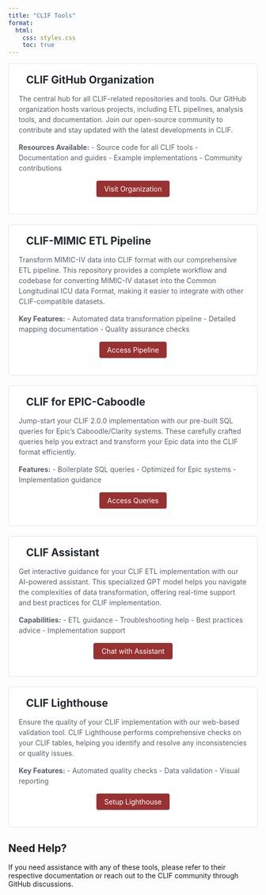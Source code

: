 ```yaml
---
title: "CLIF Tools"
format:
  html:
    css: styles.css
    toc: true
---
```


<style>
.tool-card {
    background: #ffffff;
    border: 1px solid #e1e4e8;
    border-radius: 6px;
    padding: 20px;
    margin-bottom: 20px;
    transition: transform 0.2s ease, box-shadow 0.2s ease;
}

.tool-card:hover {
    transform: translateY(-2px);
    box-shadow: 0 4px 12px rgba(0, 0, 0, 0.1);
}

.tool-header {
    display: flex;
    align-items: center;
    margin-bottom: 15px;
}

.tool-icon {
    font-size: 24px;
    margin-right: 15px;
    color: #983232;
}

.tool-title {
    margin: 0;
    color: #24292e;
    font-size: 1.5em;
}

.tool-description {
    color: #586069;
    line-height: 1.5;
    margin-bottom: 15px;
}

.tool-link-container {
    text-align: center;
}

.tool-link {
    display: inline-block;
    padding: 8px 16px;
    background-color: #983232;
    color: white;
    text-decoration: none;
    border-radius: 4px;
    transition: background-color 0.2s ease;
}

.tool-link:hover {
    background-color: #722424;
    text-decoration: none;
    color: white;
}
</style>

<div class="tool-card">
<div class="tool-header">
<i class="tool-icon fab fa-github"></i>
<h3 class="tool-title">CLIF GitHub Organization</h3>
</div>
<div class="tool-description">
The central hub for all CLIF-related repositories and tools. Our GitHub organization hosts various projects, including ETL pipelines, analysis tools, and documentation. Join our open-source community to contribute and stay updated with the latest developments in CLIF.

**Resources Available:**
- Source code for all CLIF tools
- Documentation and guides
- Example implementations
- Community contributions
</div>
<div class="tool-link-container">
<a href="https://github.com/Common-Longitudinal-ICU-data-Format" class="tool-link" target="_blank">
<i class="fas fa-external-link-alt"></i> Visit Organization
</a>
</div>
</div>

<div class="tool-card">
<div class="tool-header">
<i class="tool-icon fas fa-database"></i>
<h3 class="tool-title">CLIF-MIMIC ETL Pipeline</h3>
</div>
<div class="tool-description">
Transform MIMIC-IV data into CLIF format with our comprehensive ETL pipeline. This repository provides a complete workflow and codebase for converting MIMIC-IV dataset into the Common Longitudinal ICU data Format, making it easier to integrate with other CLIF-compatible datasets.

**Key Features:**
- Automated data transformation pipeline
- Detailed mapping documentation
- Quality assurance checks
</div>
<div class="tool-link-container">
<a href="https://github.com/Common-Longitudinal-ICU-data-Format/CLIF-MIMIC" class="tool-link" target="_blank">
<i class="fas fa-external-link-alt"></i> Access Pipeline
</a>
</div>
</div>

<div class="tool-card">
<div class="tool-header">
<i class="tool-icon fas fa-code"></i>
<h3 class="tool-title">CLIF for EPIC-Caboodle</h3>
</div>
<div class="tool-description">
Jump-start your CLIF 2.0.0 implementation with our pre-built SQL queries for Epic's Caboodle/Clarity systems. These carefully crafted queries help you extract and transform your Epic data into the CLIF format efficiently.

**Features:**
- Boilerplate SQL queries
- Optimized for Epic systems
- Implementation guidance
</div>
<div class="tool-link-container">
<a href="https://userweb.epic.com/Thread/136603/CLIF-A-Common-Longitudinal-ICU-data-Format-for-Federated-Cri/" class="tool-link" target="_blank">
<i class="fas fa-external-link-alt"></i> Access Queries
</a>
</div>
</div>

<div class="tool-card">
<div class="tool-header">
<i class="tool-icon fas fa-robot"></i>
<h3 class="tool-title">CLIF Assistant</h3>
</div>
<div class="tool-description">
Get interactive guidance for your CLIF ETL implementation with our AI-powered assistant. This specialized GPT model helps you navigate the complexities of data transformation, offering real-time support and best practices for CLIF implementation.

**Capabilities:**
- ETL guidance
- Troubleshooting help
- Best practices advice
- Implementation support
</div>
<div class="tool-link-container">
<a href="https://chatgpt.com/g/g-h1nk6d3eR-clif-assistant" class="tool-link" target="_blank">
<i class="fas fa-external-link-alt"></i> Chat with Assistant
</a>
</div>
</div>

<div class="tool-card">
<div class="tool-header">
<i class="tool-icon fas fa-lighthouse"></i>
<h3 class="tool-title">CLIF Lighthouse</h3>
</div>
<div class="tool-description">
Ensure the quality of your CLIF implementation with our web-based validation tool. CLIF Lighthouse performs comprehensive checks on your CLIF tables, helping you identify and resolve any inconsistencies or quality issues.

**Key Features:**
- Automated quality checks
- Data validation
- Visual reporting
</div>
<div class="tool-link-container">
<a href="https://github.com/Common-Longitudinal-ICU-data-Format/CLIF-Lighthouse" class="tool-link" target="_blank">
<i class="fas fa-external-link-alt"></i> Setup Lighthouse
</a>
</div>
</div>

::: {.callout-note}
## Need Help?
If you need assistance with any of these tools, please refer to their respective documentation or reach out to the CLIF community through GitHub discussions.
:::
